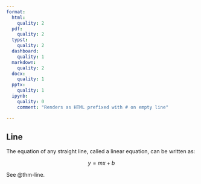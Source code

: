 ```yaml
---
format:
  html:
    quality: 2
  pdf:
    quality: 2
  typst:
    quality: 2
  dashboard:
    quality: 1
  markdown:
    quality: 2
  docx:
    quality: 1
  pptx:
    quality: 1
  ipynb:
    quality: 0
    comment: "Renders as HTML prefixed with # on empty line"

---
```


::: {#thm-line}

## Line

The equation of any straight line, called a linear equation, can be written as:

$$
y = mx + b
$$
:::

See @thm-line.
